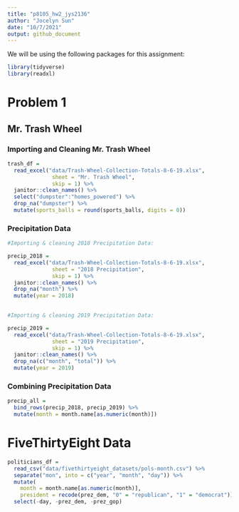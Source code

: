 ```yaml
---
title: "p8105_hw2_jys2136"
author: "Jocelyn Sun"
date: "10/7/2021"
output: github_document
---
```


We will be using the following packages for this assignment:

```r

library(tidyverse)
library(readxl)

```

# Problem 1

## Mr. Trash Wheel

### Importing and Cleaning Mr. Trash Wheel
```r

trash_df = 
  read_excel("data/Trash-Wheel-Collection-Totals-8-6-19.xlsx",
              sheet = "Mr. Trash Wheel",
              skip = 1) %>%
  janitor::clean_names() %>%
  select("dumpster":"homes_powered") %>%
  drop_na("dumpster") %>%
  mutate(sports_balls = round(sports_balls, digits = 0))

```

### Precipitation Data

```r
#Importing & cleaning 2018 Precipitation Data:

precip_2018 = 
  read_excel("data/Trash-Wheel-Collection-Totals-8-6-19.xlsx",
              sheet = "2018 Precipitation",
              skip = 1) %>%
  janitor::clean_names() %>%
  drop_na("month") %>%
  mutate(year = 2018)

  
#Importing & cleaning 2019 Precipitation Data:

precip_2019 = 
  read_excel("data/Trash-Wheel-Collection-Totals-8-6-19.xlsx",
              sheet = "2019 Precipitation",
              skip = 1) %>%
  janitor::clean_names() %>%
  drop_na(c("month", "total")) %>%
  mutate(year = 2019)

```


### Combining Precipitation Data
```r

precip_all = 
  bind_rows(precip_2018, precip_2019) %>%
  mutate(month = month.name[as.numeric(month)])

```


# FiveThirtyEight Data
```r

politicians_df =
  read_csv("data/fivethirtyeight_datasets/pols-month.csv") %>%
  separate("mon", into = c("year", "month", "day")) %>%
  mutate(
    month = month.name[as.numeric(month)],
    president = recode(prez_dem, "0" = "republican", "1" = "democrat")) %>%
  select(-day, -prez_dem, -prez_gop)
```









